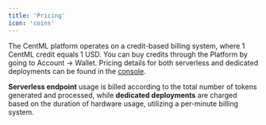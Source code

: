 ```yaml
---
title: 'Pricing'
icon: 'coins'
---
```


The CentML platform operates on a credit-based billing system, where 1 CentML credit equals 1 USD. You can buy credits through the Platform by going to Account -> Wallet. Pricing details for both serverless and dedicated deployments can be found in the [console](https://app.centml.com).

**Serverless endpoint** usage is billed according to the total number of tokens generated and processed, while **dedicated deployments** are charged based on the duration of hardware usage, utilizing a per-minute billing system.
